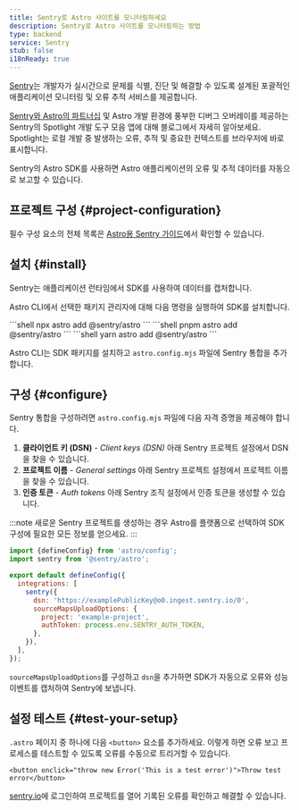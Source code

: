 ```yaml
---
title: Sentry로 Astro 사이트를 모니터링하세요
description: Sentry로 Astro 사이트를 모니터링하는 방법
type: backend
service: Sentry
stub: false
i18nReady: true
---
```


[Sentry](https://sentry.io)는 개발자가 실시간으로 문제를 식별, 진단 및 해결할 수 있도록 설계된 포괄적인 애플리케이션 모니터링 및 오류 추적 서비스를 제공합니다.

[Sentry와 Astro의 파트너십](https://astro.build/blog/sentry-official-monitoring-partner/) 및 Astro 개발 환경에 풍부한 디버그 오버레이를 제공하는 Sentry의 Spotlight 개발 도구 모음 앱에 대해 블로그에서 자세히 알아보세요. Spotlight는 로컬 개발 중 발생하는 오류, 추적 및 중요한 컨텍스트를 브라우저에 바로 표시합니다.

Sentry의 Astro SDK를 사용하면 Astro 애플리케이션의 오류 및 추적 데이터를 자동으로 보고할 수 있습니다.

## 프로젝트 구성 \{#project-configuration\}

필수 구성 요소의 전체 목록은 [Astro용 Sentry 가이드](https://docs.sentry.io/platforms/javascript/guides/astro/#prerequisites)에서 확인할 수 있습니다.

## 설치 \{#install\}

Sentry는 애플리케이션 런타임에서 SDK를 사용하여 데이터를 캡처합니다.

Astro CLI에서 선택한 패키지 관리자에 대해 다음 명령을 실행하여 SDK를 설치합니다.

<PackageManagerTabs>
  <Fragment slot="npm">
  ```shell
  npx astro add @sentry/astro
  ```
  </Fragment>
  <Fragment slot="pnpm">
  ```shell
  pnpm astro add @sentry/astro
  ```
  </Fragment>
  <Fragment slot="yarn">
  ```shell
  yarn astro add @sentry/astro
  ```
  </Fragment>
</PackageManagerTabs>

Astro CLI는 SDK 패키지를 설치하고 `astro.config.mjs` 파일에 Sentry 통합을 추가합니다.

## 구성 \{#configure\}

Sentry 통합을 구성하려면 `astro.config.mjs` 파일에 다음 자격 증명을 제공해야 합니다.

1. **클라이언트 키 (DSN)** - *Client keys (DSN)* 아래 Sentry 프로젝트 설정에서 DSN을 찾을 수 있습니다.
2. **프로젝트 이름** - *General settings* 아래 Sentry 프로젝트 설정에서 프로젝트 이름을 찾을 수 있습니다.
3. **인증 토큰** - *Auth tokens* 아래 Sentry 조직 설정에서 인증 토큰을 생성할 수 있습니다.

:::note
새로운 Sentry 프로젝트를 생성하는 경우 Astro를 플랫폼으로 선택하여 SDK 구성에 필요한 모든 정보를 얻으세요.
:::

```js title="astro.config.mjs" ins={2, 6-12}
import {defineConfig} from 'astro/config';
import sentry from '@sentry/astro';

export default defineConfig({
  integrations: [
    sentry({
      dsn: 'https://examplePublicKey@o0.ingest.sentry.io/0',
      sourceMapsUploadOptions: {
        project: 'example-project',
        authToken: process.env.SENTRY_AUTH_TOKEN,
      },
    }),
  ],
});
```

`sourceMapsUploadOptions`를 구성하고 `dsn`을 추가하면 SDK가 자동으로 오류와 성능 이벤트를 캡처하여 Sentry에 보냅니다.

## 설정 테스트 \{#test-your-setup\}

`.astro` 페이지 중 하나에 다음 `<button>` 요소를 추가하세요. 이렇게 하면 오류 보고 프로세스를 테스트할 수 있도록 오류를 수동으로 트리거할 수 있습니다.

```astro title="src/pages/index.astro"
<button onclick="throw new Error('This is a test error')">Throw test error</button>
```

[sentry.io](https://sentry.io/)에 로그인하여 프로젝트를 열어 기록된 오류를 확인하고 해결할 수 있습니다.
